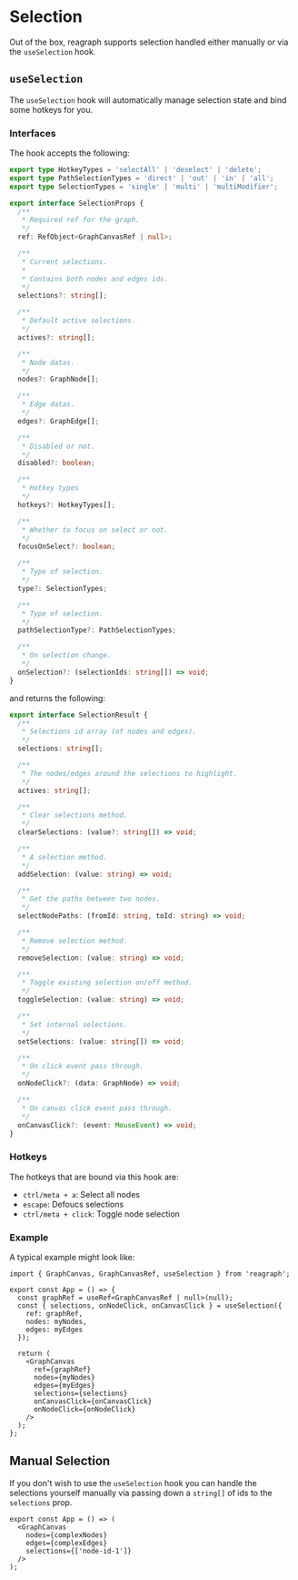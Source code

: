 
<Meta title="Docs/Advanced/Selection" />

# Selection
Out of the box, reagraph supports selection handled either manually or via the `useSelection` hook.

## `useSelection`
The `useSelection` hook will automatically manage selection state and bind some hotkeys for you.

### Interfaces
The hook accepts the following:

```ts
export type HotkeyTypes = 'selectAll' | 'deselect' | 'delete';
export type PathSelectionTypes = 'direct' | 'out' | 'in' | 'all';
export type SelectionTypes = 'single' | 'multi' | 'multiModifier';

export interface SelectionProps {
  /**
   * Required ref for the graph.
   */
  ref: RefObject<GraphCanvasRef | null>;

  /**
   * Current selections.
   *
   * Contains both nodes and edges ids.
   */
  selections?: string[];

  /**
   * Default active selections.
   */
  actives?: string[];

  /**
   * Node datas.
   */
  nodes?: GraphNode[];

  /**
   * Edge datas.
   */
  edges?: GraphEdge[];

  /**
   * Disabled or not.
   */
  disabled?: boolean;

  /**
   * Hotkey types
   */
  hotkeys?: HotkeyTypes[];

  /**
   * Whether to focus on select or not.
   */
  focusOnSelect?: boolean;

  /**
   * Type of selection.
   */
  type?: SelectionTypes;

  /**
   * Type of selection.
   */
  pathSelectionType?: PathSelectionTypes;

  /**
   * On selection change.
   */
  onSelection?: (selectionIds: string[]) => void;
}
```

and returns the following:

```ts
export interface SelectionResult {
  /**
   * Selections id array (of nodes and edges).
   */
  selections: string[];

  /**
   * The nodes/edges around the selections to highlight.
   */
  actives: string[];

  /**
   * Clear selections method.
   */
  clearSelections: (value?: string[]) => void;

  /**
   * A selection method.
   */
  addSelection: (value: string) => void;

  /**
   * Get the paths between two nodes.
   */
  selectNodePaths: (fromId: string, toId: string) => void;

  /**
   * Remove selection method.
   */
  removeSelection: (value: string) => void;

  /**
   * Toggle existing selection on/off method.
   */
  toggleSelection: (value: string) => void;

  /**
   * Set internal selections.
   */
  setSelections: (value: string[]) => void;

  /**
   * On click event pass through.
   */
  onNodeClick?: (data: GraphNode) => void;

  /**
   * On canvas click event pass through.
   */
  onCanvasClick?: (event: MouseEvent) => void;
}
```

### Hotkeys
The hotkeys that are bound via this hook are:

- `ctrl/meta + a`: Select all nodes
- `escape`: Defoucs selections
- `ctrl/meta + click`: Toggle node selection

### Example
A typical example might look like:

```tsx
import { GraphCanvas, GraphCanvasRef, useSelection } from 'reagraph';

export const App = () => {
  const graphRef = useRef<GraphCanvasRef | null>(null);
  const { selections, onNodeClick, onCanvasClick } = useSelection({
    ref: graphRef,
    nodes: myNodes,
    edges: myEdges
  });

  return (
    <GraphCanvas
      ref={graphRef}
      nodes={myNodes}
      edges={myEdges}
      selections={selections}
      onCanvasClick={onCanvasClick}
      onNodeClick={onNodeClick}
    />
  );
};
```

## Manual Selection
If you don't wish to use the `useSelection` hook you can handle the selections yourself manually via
passing down a `string[]` of ids to the `selections` prop.

```tsx
export const App = () => (
  <GraphCanvas
    nodes={complexNodes}
    edges={complexEdges}
    selections={['node-id-1']}
  />
);
```
